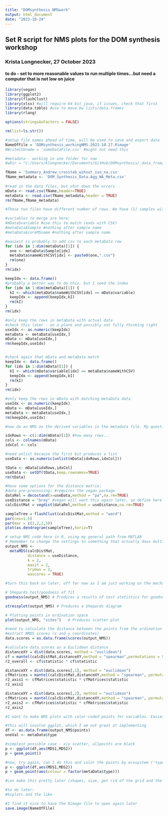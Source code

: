 ```yaml
---
title: "DOMsynthesis_NMSwork"
output: html_document
date: "2023-10-24"
---
```

## Set R script for NMS plots for the DOM synthesis workshop
### Krista Longnecker, 27 October 2023
#### to do - set to more reasonable values to run multiple times...but need a computer that is not low on juice


```r
library(vegan)
library(ggplot2)
library(flashClust) 
library(xlsx) #will require 64 bit java, if issues, check that first
library(data.table) #use to move bw lists/data.frames 
library(rlang)

options(stringsAsFactors = FALSE)

rm(list=ls.str())
```

```r
#setup file names ahead of time, will be used to save and export data
NameOfFile = 'DOMsynthesis_workingNMS.2023.10.27.Rimage'
#WriteCSVname = 'someDataFile.csv' #might not need this

```


```r
#metadata - working in one folder for now
#wDir = "C:/Users/klongnecker/Documents/GitHub/DOMsynthesis/_data_from/"

fName = 'Summary_Andrew_crosstab_wihout_iso_na.csv'
fName_metadata <- 'DOM_Synthesis_Data.Agg_WA_Meta.csv'
  
#read in the data files, but shut down the errors
mData <- read.csv(fName,header=TRUE)
metaData <- read.csv(fName_metadata,header = TRUE)
rm(fName,fName_metadata)

#These two files have different number of rows. We have (1) samples with no metadata and (2) metadata with no samples. First find the places that do not match and then remove the rows with no metaData as they will not be helpful for my purposes; sadly this involves more steps 

#variables to merge are here:
#mData$variable #use this to match (ends with CSV)
#metaData$Sample #nothing after sample name
#metaData$coreMSname #nothing after sample name

#easiest is probably to add csv to each metaData row
for (idx in 1:dim(metaData)[1]) {
  one <- metaData$Sample[idx]
  metaData$nameWithCSV[idx] <- paste0(one,".csv")
  rm(one)
}
rm(idx)

keepIdx <- data.frame()
#probably a better way to do this, but I need the index
for (idx in 1:dim(metaData)[1]) {
  kI <- which(metaData$nameWithCSV[idx] == mData$variable)
  keepIdx <- append(keepIdx,kI)
  rm(kI)
}
rm(idx)

#only keep the rows in metaData with actual data
#check this later - on a plane and possibly not fully thinking right
useIdx <- as.numeric(keepIdx)
metaData <- metaData[useIdx,]
mData <- mData[useIdx,]
rm(keepIdx,useIdx)


#check again that mData and metaData match
keepIdx <- data.frame()
for (idx in 1:dim(mData)[1]) {
  kI <- which(mData$variable[idx] == metaData$nameWithCSV)
  keepIdx <- append(keepIdx,kI)
  rm(kI)
}
rm(idx)

#only keep the rows in mData with matching metaData data
useIdx <- as.numeric(keepIdx)
mData <- mData[useIdx,]
metaData <- metaData[useIdx,]
rm(keepIdx,useIdx)


```


```r
#now do an NMS on the derived variables in the metadata file. My question is how all the samples sort out based on an oridination on the derived variables (can compare later to the ordination on the features themselves)

idxRows <- c(1:dim(mData)[1]) #how many rows...
cols <- colnames(mData)
idxCol <- cols

#need unlist because the first bit produces a list
useData <- as.numeric(unlist(mData[idxRows,idxCol]))

tData <- mData[idxRows,idxCol]
useData <- setDT(tData,keep.rownames=TRUE)
rm(tData)
```

```r
#Have some options for the distance matrix:
#data pre-processing; #requires the vegan package
dataRel = decostand(x=useData,method = "pa",na.rm=TRUE)
useDistance = "bray" #vegan will want this again later, so define here
calcDistMat = vegdist(dataRel,method = useDistance,na.rm=TRUE) 

sampleTree = flashClust(calcDistMat,method = "ward")
par(cex=1.5)
par(mar = c(2,2,2,3))
plot(as.dendrogram(sampleTree),horiz=T)

```


```r
# setup NMS code here in R, using my general path from MATLAB
# Remember to change the settings to something that actually does multiple runs
output_NMS <-
  metaMDS(calcDistMat,
          distance = useDistance,
          k = 2,
          maxit = 2, 
          trymax = 2,
          wascores = TRUE)

```

```r
#turn this back on later, off for now as I am just working on the mechanics of NMS in R

# Shepards test/goodness of fit
goodness(output_NMS) # Produces a results of test statistics for goodness of fit for each point

stressplot(output_NMS) # Produces a Shepards diagram

```

```r

# Plotting points in ordination space
plot(output_NMS, "sites")   # Produces scatter plot 

```


```r
#need to calculate the distance between the points from the ordination itself
#extract NMDS scores (x and y coordinates)
data.scores = as.data.frame(scores(output_NMS))

#calculate data.scores as a Euclidean distance
distanceXY = dist(data.scores, method = "euclidean")
cf = mantel(calcDistMat,distanceXY,method = "spearman",permutations = 9, na.rm = TRUE)
r2_overall <- cf$statistic * cf$statistic

distanceXY = dist(data.scores[,1], method = "euclidean")
cfMatrices = mantel(calcDistMat,distanceXY,method = "spearman", permutations = 9, na.rm = TRUE)
r2_axis1 <- cfMatrices$statistic * cfMatrices$statistic
r2_axis1

distanceXY = dist(data.scores[,2], method = "euclidean")
cfMatrices = mantel(calcDistMat,distanceXY,method = "spearman", permutations = 9, na.rm = TRUE)
r2_axis2 <- cfMatrices$statistic * cfMatrices$statistic
r2_axis2

```

```r
#I want to make NMS plots with color-coded points for variables. Easiest to start will be 'type' as there are only a few types

#this will involve ggplot, which I am not great at implementing
df <- as.data.frame(output_NMS$points)
oneVal <- metaData$type

#simplest possible case - x/y scatter, allpoints are black
p <- ggplot(df,aes(MDS1,MDS2))
p + geom_point()

#now, try again, can I do this and color the points by ecosystem ('type')
p <- ggplot(df,aes(MDS1,MDS2))
p + geom_point(aes(colour = factor(metaData$type)))

#can make this pretty later (shapes, size, get rid of the grid and the like)
```



```r

#to do later: 
#biplots and the like

#I find it nice to have the Rimage file to open again later
save.image(NameOfFile)

```


